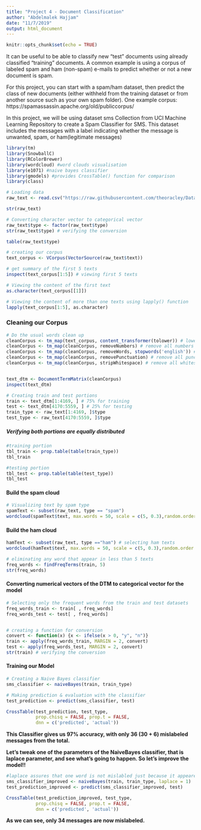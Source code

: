 ---
title: "Project 4 - Document Classification"
author: "Abdelmalek Hajjam"
date: "11/7/2019"
output: html_document
---

```{r setup, include=FALSE}
knitr::opts_chunk$set(echo = TRUE)
```

It can be useful to be able to classify new "test" documents using already classified "training" documents.  A common example is using a corpus of labeled spam and ham (non-spam) e-mails to predict whether or not a new document is spam.  

For this project, you can start with a spam/ham dataset, then predict the class of new documents (either withheld from the training dataset or from another source such as your own spam folder).   One example corpus:   https://spamassassin.apache.org/old/publiccorpus/ 

In this project, we will be using dataset sms Collection from UCI Machine Learning Repository to create a Spam Classifier for SMS. This dataset includes the messages with a label indicating whether the message is unwanted, spam, or ham(legitimate messages)

```{r }
library(tm)
library(SnowballC)
library(RColorBrewer)
library(wordcloud) #word clouds visualisation
library(e1071) #naive bayes classifier
library(gmodels) #provides CrossTable() function for comparison
library(class)
```

```{r }

# Loading data
raw_text <- read.csv("https://raw.githubusercontent.com/theoracley/Data607/master/Project4/sms_spam_ham.csv", stringsAsFactors = FALSE)

str(raw_text)
```



```{r }
# Converting character vector to categorical vector
raw_text$type <- factor(raw_text$type)
str(raw_text$type) # verifying the conversion
```

```{r }
table(raw_text$type)
```

```{r }
# creating our corpus
text_corpus <- VCorpus(VectorSource(raw_text$text))

# get summary of the first 5 texts
inspect(text_corpus[1:5]) # viewing first 5 texts
```

```{r }
# Viewing the content of the first text
as.character(text_corpus[[1]])
```

```{r }
# Viewing the content of more than one texts using lapply() function
lapply(text_corpus[1:5], as.character) 
```

### Cleaning our Corpus
```{r }
# Do the usual words clean up
cleanCorpus <- tm_map(text_corpus, content_transformer(tolower)) # lowercase all texts
cleanCorpus <- tm_map(cleanCorpus, removeNumbers) # remove all numbers
cleanCorpus <- tm_map(cleanCorpus, removeWords, stopwords('english')) # remove all common words such as to, but and etc.
cleanCorpus <- tm_map(cleanCorpus, removePunctuation) # remove all punctuation
cleanCorpus <- tm_map(cleanCorpus, stripWhitespace) # remove all whitespace


text_dtm <- DocumentTermMatrix(cleanCorpus)
inspect(text_dtm)

```

```{r }
# Creating train and test portions 
train <- text_dtm[1:4169, ] # 75% for training
test <- text_dtm[4170:5559, ] # 25% for testing
train_type <- raw_text[1:4169, ]$type
test_type <- raw_text[4170:5559, ]$type
```

##### Verifying both portions are equally distributed
```{r }
#training portion
tbl_train <- prop.table(table(train_type))
tbl_train

```

```{r }
#testing portion
tbl_test <- prop.table(table(test_type))
tbl_test

```

#### Build the spam cloud
```{r }

# Visualizing text by spam type
spamText <- subset(raw_text, type == "spam") 
wordcloud(spamText$text, max.words = 50, scale = c(5, 0.3),random.order = FALSE, rot.per = 0.15, colors = brewer.pal(8, "Dark2") )
```

#### Build the ham cloud
```{r }
hamText <- subset(raw_text, type =="ham") # selecting ham texts
wordcloud(hamText$text, max.words = 50, scale = c(5, 0.3),random.order = FALSE, rot.per = 0.15, colors = brewer.pal(8, "Dark2"))
```

```{r }
# eliminating any word that appear in less than 5 texts
freq_words <- findFreqTerms(train, 5) 
str(freq_words)
```

#### Converting numerical vectors of the DTM to categorical vector for the model
```{r }
# Selecting only the frequent words from the train and test datasets
freq_words_train <- train[ , freq_words]
freq_words_test <- test[ , freq_words]


# creating a function for conversion
convert <- function(x) {x <- ifelse(x > 0, "y", "n")} 
train <- apply(freq_words_train, MARGIN = 2, convert)
test <- apply(freq_words_test, MARGIN = 2, convert)
str(train) # verifying the conversion
```

#### Training our Model
```{r }
# Creating a Naive Bayes classifier
sms_classifier <- naiveBayes(train, train_type)

# Making prediction & evaluation with the classifier
test_prediction <- predict(sms_classifier, test)

CrossTable(test_prediction, test_type, 
           prop.chisq = FALSE, prop.t = FALSE,
           dnn = c('predicted', 'actual'))

```

**This Classifier gives us 97% accuracy, with only 36 (30 + 6) mislabeled messages from the total.**

**Let's tweak one of the parameters of the NaiveBayes classifier, that is laplace parameter, and see what's going to happen. So let's improve the model!!**

```{r }
#laplace assures that one word is not mislabled just because it appeared once on ham/spam texts
sms_classifier_improved <- naiveBayes(train, train_type, laplace = 1)
test_prediction_improved <- predict(sms_classifier_improved, test)

CrossTable(test_prediction_improved, test_type, 
           prop.chisq = FALSE, prop.t = FALSE,
           dnn = c('predicted', 'actual'))
```

**As we can see, only 34 messages are now mislabeled.**












